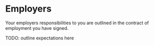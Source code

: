 # Employers {#employers}

Your employers responsibilities to you are outlined in the contract of employment you have signed. 

TODO: outline expectations here
